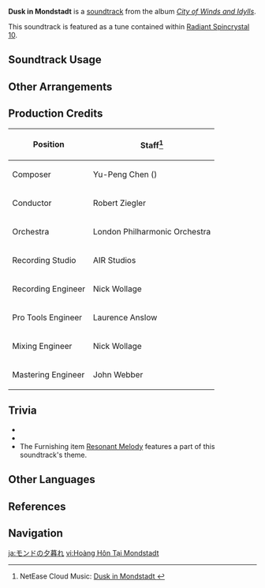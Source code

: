 {{Soundtrack Infobox
|image          = City of Winds and Idylls.png
|album          = City of Winds and Idylls
|disc           = 1
|number         = 05
|featured       = GENSHIN CONCERT 2021 "Melodies of an Endless Journey" (CD)
|featured2      =
|featured3      =
|featured_disc  = A
|featured_disc2 =
|featured_disc3 =
|youtube_id     = 6AG7TMFj8Wk
|spotify_id     = 161heCSb3pHdi1x6tR0DRU
|previous       = Bustling Afternoon in Mondstadt
|next           = Mondstadt Starlit
}}
'''Dusk in Mondstadt''' is a [[soundtrack]] from the album ''[[City of Winds and Idylls]]''.

This soundtrack is featured as a tune contained within [[Radiant Spincrystal 10]].

==Soundtrack Usage==
{{Soundtrack Usage
|location = Mondstadt City//dusk
|eventgameplay = Aloy's Exploration Journal;;Paimon's Chocolate Factory;;New Adventure? Let's Go!
|teapot   = 10
}}

==Other Arrangements==
{{Files by Category Gallery|Media Using an Unreleased Arrangement of Dusk in Mondstadt Soundtrack}}

==Production Credits==
{| class="wikitable"
! Position
! Staff<ref>NetEase Cloud Music: [https://music.163.com/#/song?id=1481392257 Dusk in Mondstadt {{zh|蒙德的黄昏}}]</ref>
|-
! Composer
| Yu-Peng Chen ({{zh|陈致逸}})
|-
! Conductor
| Robert Ziegler
|-
! Orchestra
| London Philharmonic Orchestra
|-
! Recording Studio
| AIR Studios
|-
! Recording Engineer
| Nick Wollage
|-
! Pro Tools Engineer
| Laurence Anslow
|-
! Mixing Engineer
| Nick Wollage
|-
! Mastering Engineer
| John Webber
|}

==Trivia==
* {{Transclude|Bustling Afternoon in Mondstadt|BustlingAfternoonInMondstadtTheme|section=1}}
* {{Transclude|The City Favored by Wind|TheCityFavoredByWindLeitmotif|section=1}}
* The Furnishing item [[Resonant Melody]] features a part of this soundtrack's theme.

==Other Languages==
{{Other Languages
|en      = Dusk in Mondstadt
|zhs     = 蒙德的黄昏
|zhs_rm  = Méngdé de Huánghūn
|zht     = 蒙德的黃昏
|zht_rm  = Méngdé de Huánghūn
|zh_tl   = Dusk in Mondstadt
|ja      = モンドの夕暮れ
|ja_rm   = Mondo no Yuugure
|ja_tl   = Twilight in Mondstadt
|ko      = Dusk in Mondstadt<ref name="RS7">{{Ref/Item|Radiant Spincrystal 10|note=Korean, Spanish, French, Russian, Thai, Vietnamese, German, Indonesian, Portuguese, Turkish, Italian}}</ref>
|es      = Dusk in Mondstadt<ref name="RS7" />
|fr      = Dusk in Mondstadt<ref name="RS7" />
|ru      = Dusk in Mondstadt<ref name="RS7" />
|th      = Dusk in Mondstadt<ref name="RS7" />
|vi      = Hoàng Hôn Tại Mondstadt<ref name="RS7" />
|vi_tl   = Dusk in Mondstadt
|de      = Dusk in Mondstadt<ref name="RS7" />
|id      = Dusk in Mondstadt<ref name="RS7" />
|pt      = Dusk in Mondstadt<ref name="RS7" />
|tr      = Dusk in Mondstadt<ref name="RS7" />
|it      = Dusk in Mondstadt<ref name="RS7" />
}}

==References==
{{Reflist}}

==Navigation==
{{Soundtrack Navbox|City of Winds and Idylls}}

[[ja:モンドの夕暮れ]]
[[vi:Hoàng Hôn Tại Mondstadt]]